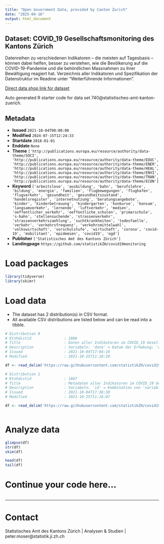 ```yaml
---
title: "Open Government Data, provided by Canton Zurich"
date: "2025-04-16"
output: html_document
---
```


## Dataset: COVID_19 Gesellschaftsmonitoring des Kantons Zürich

Datenreihen zu verschiedenen Indikatoren – die meisten auf Tagesbasis – können dabei helfen, besser zu verstehen, wie die Bevölkerung auf die COVID-19-Pandemie und die behördlichen Massnahmen zu ihrer Bewältigung reagiert hat. Verzeichnis aller Indikatoren und Spezifikation der Datenstruktur im Readme unter "Weiterführende Informationen".

[Direct data shop link for dataset](https://www.zh.ch/de/politik-staat/statistik-daten/datenkatalog.html#/datasets/740@statistisches-amt-kanton-zuerich)

Auto generated R starter code for data set 740@statistisches-amt-kanton-zuerich.

## Metadata

- **Issued** `2021-10-04T00:00:00`
- **Modified** `2024-07-15T12:24:33`
- **Startdate** `2018-01-01`
- **Enddate** `None`
- **Theme** `['http://publications.europa.eu/resource/authority/data-theme/SOCI', 'http://publications.europa.eu/resource/authority/data-theme/EDUC', 'http://publications.europa.eu/resource/authority/data-theme/ENER', 'http://publications.europa.eu/resource/authority/data-theme/HEAL', 'http://publications.europa.eu/resource/authority/data-theme/ENVI', 'http://publications.europa.eu/resource/authority/data-theme/TRAN', 'http://publications.europa.eu/resource/authority/data-theme/ECON']`
- **Keyword** `['arbeitslose', 'ausbildung', 'bahn', 'berufslehre', 'bildung', 'energie', 'familien', 'flugbewegungen', 'flughafen', 'flugverkehr', 'gesundheit', 'gesundheitszustand', 'handelsregister', 'internetnutzung', 'beratungsangebote', 'kinder', 'kinderbetreuung', 'kindergarten', 'konkurse', 'konsum', 'langsamverkehr', 'lernende', 'luftverkehr', 'medien', 'oeffentlicher_verkehr', 'oeffentliche_schulen', 'primarschule', 's-bahn', 'stellensuchende', 'strassenverkehr', 'strassenverkehrszaehlung', 'suchtkrankheiten', 'todesfaelle', 'verkehr', 'verkehrsfrequenz', 'verkehrsmittelwahl', 'volkswirtschaft', 'vorschulstufe', 'wirtschaft', 'corona', 'covid-19', 'mobilitaet', 'epidemien', 'covid19', 'ogd']`
- **Publisher** `['Statistisches Amt des Kantons Zürich']`
- **Landingpage** `https://github.com/statistikZH/covid19monitoring`


# Load packages

```r

library(tidyverse)
library(skimr)

```

# Load data

-   The dataset has 2 distribution(s) in CSV format.
-   All available CSV distributions are listed below and can be read into a tibble.

```r

# Distribution 0
# Ktzhdistid               : 1886
# Title                    : Daten aller Indikatoren im COVID_19 Gesellschaftsmonitoring des Kantons Zürich
# Description              : Variabeln: 'date' = Datum der Erhebung; 'value' = erhobener Wert; 'topic' = thematische Kategorie des Indikators (Liste aller Indikatoren siehe Readme unter "Weiterführende Informationen"); 'variable_short' = Kurzbezeichnung des Indikators (kein String); 'variable_long' = längere Bezeichnung des Indikators (String); 'location' = räumlicher Bezug der Erhebung, 'unit' = Masseinheit des erhobenen Werts; 'source' = Quelle der erhobenen Daten, 'update' = Aktualisierungsfrequenz, 'public' = Status der Veröffentlichung (ja/nein), 'description' = URL mit Beschreibung zur Grundlage der jeweiligen Datenerhebung, Hinweisen zur Methodik sowie Weiteren Informationen.
# Issued                   : 2021-10-04T17:04:16
# Modified                 : 2021-10-25T11:18:20

df <- read_delim('https://raw.githubusercontent.com/statistikZH/covid19monitoring/master/covid19socialmonitoring.csv')

# Distribution 1
# Ktzhdistid               : 1887
# Title                    : Metadaten aller Indikatoren im COVID_19 Gesellschaftsmonitoring des Kantons Zürich
# Description              : Variabeln: 'id' = Kombination von 'variable_short' und 'location' ergibt eindeutigen Identifkator; 'topic' = thematische Kategorie des Indikators; 'variable_short' = Kurzbezeichnung des Indikators (kein String); 'variable_long' = längere Bezeichnung des Indikators (String); 'location' = räumlicher Bezug der Erhebung, 'unit' = Masseinheit des erhobenen Werts; 'source' = Quelle der erhobenen Daten, 'update' = Aktualisierungsfrequenz, 'public' = Status der Veröffentlichung (ja/nein), 'description' = URL mit Beschreibung zur Grundlage der jeweiligen Datenerhebung, Hinweisen zur Methodik sowie Weiteren Informationen; 'last_modified' = Datum der letzten Aktualisierung; 'date_first_obs' = Startdatum der Zeitreihe (d.i. die erste erhobene Beobachtung); 'date_last_obs' = Enddatum der Zeitreihe (d.i. die letzte erhobene Beobachtung); 'sort' = alphabetische Sortierungsvariable nach 'topic' und 'variable_long'.
# Issued                   : 2021-10-04T17:38:30
# Modified                 : 2021-10-25T11:18:07

df <- read_delim('https://raw.githubusercontent.com/statistikZH/covid19monitoring/master/Metadata.csv')



```

# Analyze data

```r

glimpse(df)
str(df)
skim(df)

head(df)
tail(df)

```

# Continue your code here...

```r

```

------------------------------------------------------------------------

# Contact

Statistisches Amt des Kantons Zürich | Analysen & Studien | peter.moser@statistik.ji.zh.ch
